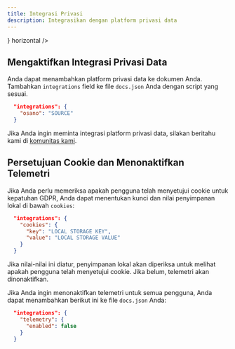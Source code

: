 ```yaml
---
title: Integrasi Privasi
description: Integrasikan dengan platform privasi data
---
```


<CardGroup>
  <Card title="Osano" href="/integrations/privacy/osano" icon={<svg width="32" height="32" className="h-6 w-6" viewBox="0 0 256 256" fill="none" xmlns="http://www.w3.org/2000/svg"><path fillRule="evenodd" clipRule="evenodd" d="M128 256C198.692 256 256 198.692 256 128C256 57.3076 198.692 0 128 0C57.3076 0 0 57.3076 0 128C0 198.692 57.3076 256 128 256ZM128 192C163.346 192 192 163.346 192 128C192 92.6538 163.346 64 128 64C92.6538 64 64 92.6538 64 128C64 163.346 92.6538 192 128 192Z" fill="#7764FA"/></svg>} horizontal />
</CardGroup>

## Mengaktifkan Integrasi Privasi Data

Anda dapat menambahkan platform privasi data ke dokumen Anda. Tambahkan `integrations` field ke file `docs.json` Anda dengan script yang sesuai.

```json
  "integrations": {
    "osano": "SOURCE"
  }
```

Jika Anda ingin meminta integrasi platform privasi data, silakan beritahu kami di [komunitas kami](https://mintlify.com/community).

## Persetujuan Cookie dan Menonaktifkan Telemetri

Jika Anda perlu memeriksa apakah pengguna telah menyetujui cookie untuk kepatuhan GDPR, Anda dapat menentukan kunci dan nilai penyimpanan lokal di bawah `cookies`:

```json
  "integrations": {
    "cookies": {
      "key": "LOCAL STORAGE KEY",
      "value": "LOCAL STORAGE VALUE"
    }
  }
```

Jika nilai-nilai ini diatur, penyimpanan lokal akan diperiksa untuk melihat apakah pengguna telah menyetujui cookie. Jika belum, telemetri akan dinonaktifkan.

Jika Anda ingin menonaktifkan telemetri untuk semua pengguna, Anda dapat menambahkan berikut ini ke file `docs.json` Anda:

```json
  "integrations": {
    "telemetry": {
      "enabled": false
    }
  }
```
